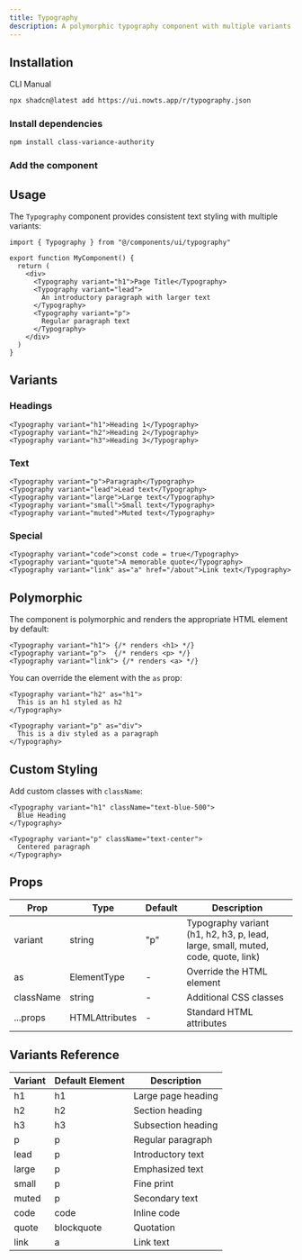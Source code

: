 ```yaml
---
title: Typography
description: A polymorphic typography component with multiple variants for consistent text styling across your application.
---
```


<ComponentPreview name="typography-demo" description="Typography variants showcase" />

## Installation

<Tabs defaultValue="cli">

<TabsList>
  <TabsTrigger value="cli">CLI</TabsTrigger>
  <TabsTrigger value="manual">Manual</TabsTrigger>
</TabsList>

<TabsContent value="cli">

```bash
npx shadcn@latest add https://ui.nowts.app/r/typography.json
```

</TabsContent>

<TabsContent value="manual">

<Steps>

### Install dependencies

```bash
npm install class-variance-authority
```

### Add the component

<ComponentSource name="typography" title="components/ui/typography.tsx" />

</Steps>

</TabsContent>

</Tabs>

## Usage

The `Typography` component provides consistent text styling with multiple variants:

```tsx
import { Typography } from "@/components/ui/typography"

export function MyComponent() {
  return (
    <div>
      <Typography variant="h1">Page Title</Typography>
      <Typography variant="lead">
        An introductory paragraph with larger text
      </Typography>
      <Typography variant="p">
        Regular paragraph text
      </Typography>
    </div>
  )
}
```

## Variants

### Headings

```tsx
<Typography variant="h1">Heading 1</Typography>
<Typography variant="h2">Heading 2</Typography>
<Typography variant="h3">Heading 3</Typography>
```

### Text

```tsx
<Typography variant="p">Paragraph</Typography>
<Typography variant="lead">Lead text</Typography>
<Typography variant="large">Large text</Typography>
<Typography variant="small">Small text</Typography>
<Typography variant="muted">Muted text</Typography>
```

### Special

```tsx
<Typography variant="code">const code = true</Typography>
<Typography variant="quote">A memorable quote</Typography>
<Typography variant="link" as="a" href="/about">Link text</Typography>
```

## Polymorphic

The component is polymorphic and renders the appropriate HTML element by default:

```tsx
<Typography variant="h1"> {/* renders <h1> */}
<Typography variant="p">  {/* renders <p> */}
<Typography variant="link"> {/* renders <a> */}
```

You can override the element with the `as` prop:

```tsx
<Typography variant="h2" as="h1">
  This is an h1 styled as h2
</Typography>

<Typography variant="p" as="div">
  This is a div styled as a paragraph
</Typography>
```

## Custom Styling

Add custom classes with `className`:

```tsx
<Typography variant="h1" className="text-blue-500">
  Blue Heading
</Typography>

<Typography variant="p" className="text-center">
  Centered paragraph
</Typography>
```

## Props

| Prop | Type | Default | Description |
| --- | --- | --- | --- |
| variant | string | "p" | Typography variant (h1, h2, h3, p, lead, large, small, muted, code, quote, link) |
| as | ElementType | - | Override the HTML element |
| className | string | - | Additional CSS classes |
| ...props | HTMLAttributes | - | Standard HTML attributes |

## Variants Reference

| Variant | Default Element | Description |
| --- | --- | --- |
| h1 | h1 | Large page heading |
| h2 | h2 | Section heading |
| h3 | h3 | Subsection heading |
| p | p | Regular paragraph |
| lead | p | Introductory text |
| large | p | Emphasized text |
| small | p | Fine print |
| muted | p | Secondary text |
| code | code | Inline code |
| quote | blockquote | Quotation |
| link | a | Link text |
